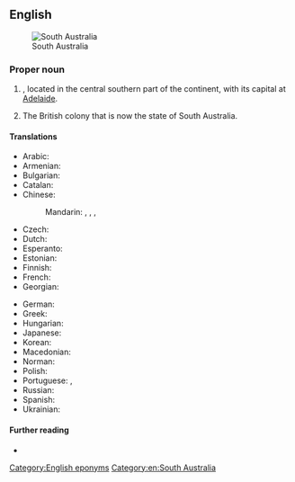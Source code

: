 ==English==
[[File:Whyalla location map in South Australia.PNG|thumb|South Australia]]

===Proper noun===
{{en-proper noun|head=[[south|South]] [[Australia]]}}

# {{place|en|One of the six <<states>> of <<c/Australia>>}}, located in the central southern part of the continent, with its capital at [[Adelaide]].
# {{lb|en|historical|till 1901}} The British colony that is now the state of South Australia.

====Translations====
{{trans-top|state of Australia}}
* Arabic: {{t|ar|جُنُوب أُسْتْرَالِيَا|f}}
* Armenian: {{t|hy|Հարավային Ավստրալիա|sc=Armn}}
* Bulgarian: {{t|bg|Ю́жна Австра́лия|f}}
* Catalan: {{t|ca|Austràlia Meridional|f}}
* Chinese:
*: Mandarin: {{t|cmn|南澳大利亞|sc=Hani}}, {{t|cmn|南澳大利亚|tr=Nán Àodàlìyà|sc=Hani}}, {{t|cmn|南澳洲|tr=Nán Àozhōu|sc=Hani}}, {{t+|cmn|南澳|tr=Nán Ào}}
* Czech: {{t|cs|Jižní Austrálie|f}}
* Dutch: {{t+|nl|Zuid-Australië}}
* Esperanto: {{t|eo|Suda Aŭstralio}}
* Estonian: {{t|et|Lõuna-Austraalia}}
* Finnish: {{t+|fi|Etelä-Australia}}
* French: {{t+|fr|Australie-Méridionale|f}}
* Georgian: {{t|ka|სამხრეთი ავსტრალია}}
{{trans-mid}}
* German: {{t|de|South Australia|n}}
* Greek: {{t|el|Νότια Αυστραλία|f}}
* Hungarian: {{t|hu|Dél-Ausztrália}}
* Japanese: {{t|ja|南オーストラリア|tr=Minami Ōsutoraria|sc=Jpan}}
* Korean: {{t|ko|사우스오스트레일리아|tr=Sauseu-Oseuteureillia}}
* Macedonian: {{t|mk|Јужна Австралија|f}}
* Norman: {{t|nrf|Australie Méridionale|f}}
* Polish: {{t|pl|Australia Południowa|f}}
* Portuguese: {{t|pt|Austrália do Sul|f}}, {{t|pt|Austrália Meridional|f}}
* Russian: {{t|ru|Ю́жная Австра́лия|f}}
* Spanish: {{t|es|Australia Meridional|f}}
* Ukrainian: {{t|uk|Півде́нна Австра́лія|f}}
{{trans-bottom}}

====Further reading====
* {{pedialite}}

[[Category:English eponyms]]
[[Category:en:South Australia]]